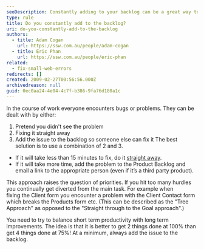 ```yaml
---
seoDescription: Constantly adding to your backlog can be a great way to improve productivity and prioritize issues effectively.
type: rule
title: Do you constantly add to the backlog?
uri: do-you-constantly-add-to-the-backlog
authors:
  - title: Adam Cogan
    url: https://ssw.com.au/people/adam-cogan
  - title: Eric Phan
    url: https://ssw.com.au/people/eric-phan
related:
  - fix-small-web-errors
redirects: []
created: 2009-02-27T00:56:56.000Z
archivedreason: null
guid: 0ec0aa24-4e04-4c7f-b386-9fa76d180a1c
---
```


In the course of work everyone encounters bugs or problems. They can be dealt with by either:

1. Pretend you didn't see the problem
2. Fixing it straight away
3. Add the issue to the backlog so someone else can fix it
The best solution is to use a combination of 2 and 3.

- If it will take less than 15 minutes to fix, do it [straight away](/fix-small-web-errors).
- If it will take more time, add the problem to the Product Backlog and email a link to the appropriate person (even if it’s a third party product).

This approach raises the question of priorities. If you hit too many hurdles you continually get diverted from the main task. For example when fixing the Client form you encounter a problem with the Client Contact form which breaks the Products form etc. (This can be described as the "Tree Approach" as opposed to the "Straight through to the Goal approach".)

You need to try to balance short term productivity with long term improvements. The idea is that it is better to get 2 things done at 100% than get 4 things done at 75%! At a minimum, always add the issue to the backlog.
